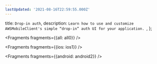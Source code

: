 ```yaml
---
lastUpdated: '2021-08-16T22:59:55.000Z'
---
```

  title: `Drop-in auth`,
  description: `Learn how to use and customize AWSMobileClient's simple “drop-in” auth UI for your application. `,
};


<Fragments fragments={{all: all0}} />


<Fragments fragments={{ios: ios1}} />


<Fragments fragments={{android: android2}} />
